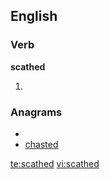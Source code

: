 ==English==

===Verb===
'''scathed'''

# {{past of|[[scathe]]}}

===Anagrams===
* {{alphagram|acdehst}}
* [[chasted#English|chasted]]

[[te:scathed]]
[[vi:scathed]]